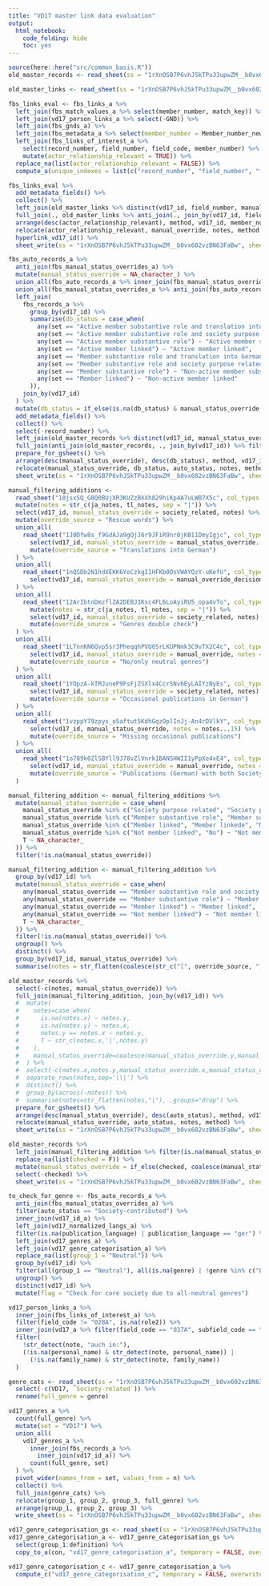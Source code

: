 ```yaml
---
title: "VD17 master link data evaluation"
output:
  html_notebook:
    code_folding: hide
    toc: yes
---
```


```r
source(here::here("src/common_basis.R"))
old_master_records <- read_sheet(ss = "1rXnOSB7P6vhJ5kTPu33upwZM__b0vx602vzBN63FaBw", sheet = "VD17 <-> FBS master record data", col_types = "c")
```

```r
old_master_links <- read_sheet(ss = "1rXnOSB7P6vhJ5kTPu33upwZM__b0vx602vzBN63FaBw", sheet = "VD17 <-> FBS master link data", col_types = "c")
```

```r
fbs_links_eval <- fbs_links_a %>%
  left_join(fbs_match_values_a %>% select(member_number, match_key)) %>%
  left_join(vd17_person_links_a %>% select(-GND)) %>%
  left_join(fbs_gnds_a) %>%
  left_join(fbs_metadata_a %>% select(member_number = Member_number_new, First_name_new, Last_name_new, Society_name)) %>%
  left_join(fbs_links_of_interest_a %>%
    select(record_number, field_number, field_code, member_number) %>%
    mutate(actor_relationship_relevant = TRUE)) %>%
  replace_na(list(actor_relationship_relevant = FALSE)) %>%
  compute_a(unique_indexes = list(c("record_number", "field_number", "field_code", "member_number")))
```


```r
fbs_links_eval %>%
  add_metadata_fields() %>%
  collect() %>%
  left_join(old_master_links %>% distinct(vd17_id, field_number, manual_override, notes)) %>%
  full_join(., old_master_links %>% anti_join(., join_by(vd17_id, field_number)) %>% filter(!is.na(notes) | !is.na(manual_override))) %>%
  arrange(desc(actor_relationship_relevant), method, vd17_id, member_number) %>%
  relocate(actor_relationship_relevant, manual_override, notes, method, match_key, vd17_id, title, publication_language, genre, member_number, GND, First_name_new, Last_name_new, Society_name, role, role2, field_code) %>%
  hyperlink_vd17_id() %>%
  sheet_write(ss = "1rXnOSB7P6vhJ5kTPu33upwZM__b0vx602vzBN63FaBw", sheet = "VD17 <-> FBS master link data")
```

```r
fbs_auto_records_a %>%
  anti_join(fbs_manual_status_overrides_a) %>%
  mutate(manual_status_override = NA_character_) %>%
  union_all(fbs_auto_records_a %>% inner_join(fbs_manual_status_overrides_a) %>% mutate(method = str_c(method, "&", "Manual"))) %>%
  union_all(fbs_manual_status_overrides_a %>% anti_join(fbs_auto_records_a) %>% mutate(auto_status = NA_character_, method = "Manual")) %>%
  left_join(
    fbs_records_a %>%
      group_by(vd17_id) %>%
      summarise(db_status = case_when(
        any(set == "Active member substantive role and translation into German") ~ "Active member substantive role and translation into German",
        any(set == "Active member substantive role and society purpose related") ~ "Active member substantive role and society purpose related",
        any(set == "Active member substantive role") ~ "Active member substantive role",
        any(set == "Active member linked") ~ "Active member linked",
        any(set == "Member substantive role and translation into German") ~ "Non-active member substantive role and translation into German",
        any(set == "Member substantive role and society purpose related") ~ "Non-active member substantive role and society purpose related",
        any(set == "Member substantive role") ~ "Non-active member substantive role",
        any(set == "Member linked") ~ "Non-active member linked"
      )),
    join_by(vd17_id)
  ) %>%
  mutate(db_status = if_else(is.na(db_status) & manual_status_override != "Not member linked", "Filtered out as variant or unified multi-part record", coalesce(db_status, manual_status_override, auto_status))) %>%
  add_metadata_fields() %>%
  collect() %>%
  select(-record_number) %>%
  left_join(old_master_records %>% distinct(vd17_id, manual_status_override, notes)) %>%
  full_join(anti_join(old_master_records, ., join_by(vd17_id)) %>% filter(!is.na(notes) | !is.na(manual_status_override))) %>%
  prepare_for_gsheets() %>%
  arrange(desc(manual_status_override), desc(db_status), method, vd17_id) %>%
  relocate(manual_status_override, db_status, auto_status, notes, method) %>%
  sheet_write(ss = "1rXnOSB7P6vhJ5kTPu33upwZM__b0vx602vzBN63FaBw", sheet = "VD17 <-> FBS master record data")
```

```r
manual_filtering_additions <-
  read_sheet("10jsxSQ_G8Q0BUjXR3KUZzBkXh829hiKp4A7uLWB7X5c", col_types = "c") %>%
  mutate(notes = str_c(ja_notes, tl_notes, sep = "|")) %>%
  select(vd17_id, manual_status_override = society_related, notes) %>%
  mutate(override_source = "Rescue words") %>%
  union_all(
    read_sheet("1J0Dfw8s_f9GdAJa9gQjJ6r9JFiR9nr0jKB11DmyIgjc", col_types = "c") %>%
      select(vd17_id, manual_status_override = manual_status_override...14, notes = notes...15) %>%
      mutate(override_source = "Translations into German")
  ) %>%
  union_all(
    read_sheet("1nQSDb2N1hdXEKK6YoCzkgI1HFKb0OsVWAYQzY-uKefU", col_types = "c") %>%
      select(vd17_id, manual_status_override = manual_override_decision, notes, override_source = source)
  ) %>%
  union_all(
    read_sheet("12ArIbtnDmzflZA2DEBJ1Ksc4FL6LoAyiRU5_opa4vTo", col_types = "c") %>%
      mutate(notes = str_c(ja_notes, tl_notes, sep = "|")) %>%
      select(vd17_id, manual_status_override = society_related, notes) %>%
      mutate(override_source = "Genres double check")
  ) %>%
  union_all(
    read_sheet("1LTnnKN6Qvp5sr3PheqqhPVU6SrLKUPNmk3C9vTX2C4c", col_types = "c") %>%
      select(vd17_id, manual_status_override = manual_override, notes = notes...15) %>%
      mutate(override_source = "No/only neutral genres")
  ) %>%
  union_all(
    read_sheet("1YOpzA-kTMJuneP9FsFjZSXlx4CcrSNv6EyLAIYzNyEs", col_types = "c") %>%
      select(vd17_id, manual_status_override = society_related, notes) %>%
      mutate(override_source = "Occasional publications in German")
  ) %>%
  union_all(
    read_sheet("1vzppY79zpys_o5aftut5KdhGqzOplInJj-An4rDVlkY", col_types = "c") %>%
      select(vd17_id, manual_status_override, notes = notes...15) %>%
      mutate(override_source = "Missing occasional publications")
  ) %>%
  union_all(
    read_sheet("1o709k0ZlSBYll9J78vZlVnrk1BANSHWII1yPpXe4xE4", col_types = "c") %>%
      select(vd17_id, manual_status_override = manual_override, notes = notes...15) %>%
      mutate(override_source = "Publications (German) with both Society purpose related and unrelated genres")
  )
```

```r
manual_filtering_addition <- manual_filtering_additions %>%
  mutate(manual_status_override = case_when(
    manual_status_override %in% c("Society purpose related", "Society purpose related (not translation)", "Yes", "Society-contributed and society-purpose-related") ~ "Member substantive role and society purpose related",
    manual_status_override %in% c("Member substantive role", "Member substanative role", "Member sustantive role", "Member substantive contributor") ~ "Member substantive role",
    manual_status_override %in% c("Member linked", "Member linkede", "Member linkned", "Member associated", "Society-associated", "The member does not have a substantive role in the publication for our purposes, but there is a valid link to a member", "The member does not have a substantive role in the publication for our purposes, but there is a valid link to a member (mentioned by name)") ~ "Member linked",
    manual_status_override %in% c("Not member linked", "No") ~ "Not member linked",
    T ~ NA_character_
  )) %>%
  filter(!is.na(manual_status_override))

manual_filtering_addition <- manual_filtering_addition %>%
  group_by(vd17_id) %>%
  mutate(manual_status_override = case_when(
    any(manual_status_override == "Member substantive role and society purpose related") ~ "Member substantive role and society purpose related",
    any(manual_status_override == "Member substantive role") ~ "Member substantive role",
    any(manual_status_override == "Member linked") ~ "Member linked",
    any(manual_status_override == "Not member linked") ~ "Not member linked",
    T ~ NA_character_
  )) %>%
  filter(!is.na(manual_status_override)) %>%
  ungroup() %>%
  distinct() %>%
  group_by(vd17_id, manual_status_override) %>%
  summarise(notes = str_flatten(coalesce(str_c("[", override_source, "]: ", notes), str_c("[", override_source, "]")), collapse = "|"), .groups = "drop")
```


```r
old_master_records %>%
  select(-c(notes, manual_status_override)) %>%
  full_join(manual_filtering_addition, join_by(vd17_id)) %>%
  #  mutate(
  #    notes=case_when(
  #      is.na(notes.x) ~ notes.y,
  #      is.na(notes.y) ~ notes.x,
  #      notes.y == notes.x ~ notes.y,
  #      T ~ str_c(notes.x,'|',notes.y)
  #    ),
  #    manual_status_override=coalesce(manual_status_override.y,manual_status_override.x)
  #  ) %>%
  #  select(-c(notes.x,notes.y,manual_status_override.x,manual_status_override.y)) %>%
  #  separate_rows(notes,sep='\\|') %>%
  #  distinct() %>%
  #  group_by(across(-notes)) %>%
  #  summarise(notes=str_flatten(notes,"|"), .groups="drop") %>%
  prepare_for_gsheets() %>%
  arrange(desc(manual_status_override), desc(auto_status), method, vd17_id) %>%
  relocate(manual_status_override, auto_status, notes, method) %>%
  sheet_write(ss = "1rXnOSB7P6vhJ5kTPu33upwZM__b0vx602vzBN63FaBw", sheet = "VD17 <-> FBS master record data")
```

```r
old_master_records %>%
  left_join(manual_filtering_addition %>% filter(is.na(manual_status_override)) %>% distinct(vd17_id) %>% mutate(checked = T)) %>%
  replace_na(list(checked = F)) %>%
  mutate(manual_status_override = if_else(checked, coalesce(manual_status_override, auto_status), manual_status_override)) %>%
  select(-checked) %>%
  sheet_write(ss = "1rXnOSB7P6vhJ5kTPu33upwZM__b0vx602vzBN63FaBw", sheet = "VD17 <-> FBS master record data")
```


```r
to_check_for_genre <- fbs_auto_records_a %>%
  anti_join(fbs_manual_status_overrides_a) %>%
  filter(auto_status == "Society-contributed") %>%
  inner_join(vd17_id_a) %>%
  left_join(vd17_normalized_langs_a) %>%
  filter(is.na(publication_language) | publication_language == "ger") %>%
  left_join(vd17_genres_a) %>%
  left_join(vd17_genre_categorisation_a) %>%
  replace_na(list(group_1 = "Neutral")) %>%
  group_by(vd17_id) %>%
  filter(all(group_1 == "Neutral"), all(is.na(genre) | !genre %in% c("Leichenpredigt", "Leichenpredigtsammlung"))) %>%
  ungroup() %>%
  distinct(vd17_id) %>%
  mutate(flag = "Check for core society due to all-neutral genres")
```

```r
vd17_person_links_a %>%
  inner_join(fbs_links_of_interest_a) %>%
  filter(field_code != "028A", is.na(role2)) %>%
  inner_join(vd17_a %>% filter(field_code == "037A", subfield_code == "a") %>% select(record_number, note = value)) %>%
  filter(
    !str_detect(note, "auch in:"),
    (!is.na(personal_name) & str_detect(note, personal_name)) |
      (!is.na(family_name) & str_detect(note, family_name))
  )
```

```r
genre_cats <- read_sheet(ss = "1rXnOSB7P6vhJ5kTPu33upwZM__b0vx602vzBN63FaBw", sheet = "Genre categorisations") %>%
  select(-c(VD17, `Society-related`)) %>%
  rename(full_genre = genre)
```


```r
vd17_genres_a %>%
  count(full_genre) %>%
  mutate(set = "VD17") %>%
  union_all(
    vd17_genres_a %>%
      inner_join(fbs_records_a %>%
        inner_join(vd17_id_a)) %>%
      count(full_genre, set)
  ) %>%
  pivot_wider(names_from = set, values_from = n) %>%
  collect() %>%
  full_join(genre_cats) %>%
  relocate(group_1, group_2, group_3, full_genre) %>%
  arrange(group_1, group_2, group_3) %>%
  write_sheet(ss = "1rXnOSB7P6vhJ5kTPu33upwZM__b0vx602vzBN63FaBw", sheet = "Genre categorisations")
```

```r
vd17_genre_categorisation_gs <- read_sheet(ss = "1rXnOSB7P6vhJ5kTPu33upwZM__b0vx602vzBN63FaBw", sheet = "Genre categorisations")
vd17_genre_categorisation_a <- vd17_genre_categorisation_gs %>%
  select(group_1:definition) %>%
  copy_to_a(con, "vd17_genre_categorisation_a", temporary = FALSE, overwrite = TRUE, unique_indexes = list(c("full_genre")))

vd17_genre_categorisation_c <- vd17_genre_categorisation_a %>%
  compute_c("vd17_genre_categorisation_c", temporary = FALSE, overwrite = TRUE)
```
